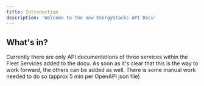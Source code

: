 ```yaml
---
title: Introduction
description: 'Welcome to the new EnergyStacks API Docu'
---
```



## What's in?

Currently there are only API documentations of three services within the Fleet Services added to the docu. As soon as it's clear that this is the way to work forward, the others can be added as well. There is some manual work needed to do so (approx 5 min per OpenAPI json file)

